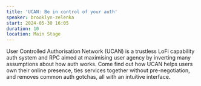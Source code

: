 ```yaml
---
title: 'UCAN: Be in control of your auth'
speaker: brooklyn-zelenka
start: 2024-05-30 16:05
duration: 10
location: Main Stage
---
```


User Controlled Authorisation Network (UCAN) is a trustless LoFi capability auth system and RPC aimed at maximising user agency by inverting many assumptions about how auth works. Come find out how UCAN helps users own their online presence, ties services together without pre-negotiation, and removes common auth gotchas, all with an intuitive interface.
